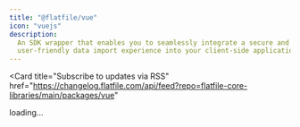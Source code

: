 ```yaml
---
title: "@flatfile/vue"
icon: "vuejs"
description:
  An SDK wrapper that enables you to seamlessly integrate a secure and
  user-friendly data import experience into your client-side application
---
```


<Card
  title="Subscribe to updates via
  RSS"
  href="https://changelog.flatfile.com/api/feed?repo=flatfile-core-libraries/main/packages/vue"
></Card>

<div id="dynamic-content">loading...</div>
